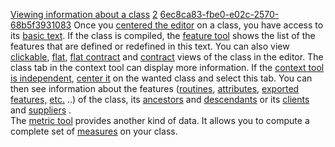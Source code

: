 [[Property:title|Viewing information about a class]]
[[Property:weight|2]]
[[Property:uuid|6ec8ca83-fbe0-e02c-2570-68b5f3931083]]
Once you [[Centering tools on a component|centered the editor]] on a class, you have access to its [[Class formatters: Basic text view|basic text]]. If the class is compiled, the [[Feature tool|feature tool]] shows the list of the features that are defined or redefined in this text. You can also view [[Clickable view|clickable]], [[Class formatters: Flat view|flat]], [[Flat Contract view|flat contract]] and [[Contract view|contract]] views of the class in the editor. The class tab in the context tool can display more information. If the [[Centering tools on a component|context tool is independent]], [[Centering tools on a component|center it]] on the wanted class and select this tab. You can then see information about the features ([[Routines|routines]], [[Attributes|attributes]], [[Exported features|exported features,]]  [[Class views|etc.]] ..) of the class, its [[Ancestors|ancestors]]  and [[Descendants|descendants]]  or its [[Clients|clients]]  and [[Suppliers|suppliers]] . <br/>
The [[Metric tool: Introduction|metric tool]]  provides another kind of data. It allows you to compute a complete set of [[How to analyze a project|measures]] on your class. 
{{seealso|<br/>
[[Looking for a class|Looking for a class]]  }}



